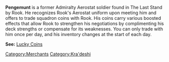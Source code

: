 {{stub}}

{{Infobox
| name     = Pengemunt
| image    = Pengemunt.png
| race     = Kra'deshi
| location = Grout Bog - The Last Stand
| source   = 
| reward   = 
| related  = Admiralty - Retired
| ID       =
}}

{{quote|Looking for coins? I've got some good ones for trade.|Pengemunt}}

'''Pengemunt''' is a former Admiralty Aerostat soldier found in The Last Stand by Rook. He recognizes Rook's Aerostat uniform upon meeting him and offers to trade squadron coins with Rook. His coins carry various boosted effects that allow Rook to strengthen his negotiations by complimenting his deck strengths or compensate for its weaknesses. You can only trade with him once per day, and his inventory changes at the start of each day.

'''See:''' [[Rook#Lucky Coins|Lucky Coins]]

[[Category:Merchants]]
[[Category:Kra'deshi]]
